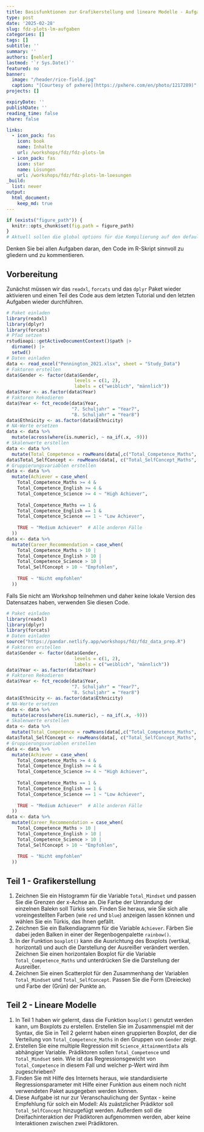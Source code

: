 ```yaml
---
title: Basisfunktionen zur Grafikerstellung und lineare Modelle - Aufgaben
type: post
date: '2025-02-28' 
slug: fdz-plots-lm-aufgaben
categories: [] 
tags: [] 
subtitle: ''
summary: '' 
authors: [nehler] 
lastmod: '`r Sys.Date()`'
featured: no
banner:
  image: "/header/rice-field.jpg"
  caption: "[Courtesy of pxhere](https://pxhere.com/en/photo/1217289)"
projects: []

expiryDate: ''
publishDate: ''
reading_time: false
share: false

links:
  - icon_pack: fas
    icon: book
    name: Inhalte
    url: /workshops/fdz/fdz-plots-lm
  - icon_pack: fas
    icon: star
    name: Lösungen
    url: /workshops/fdz/fdz-plots-lm-loesungen
_build:
  list: never
output:
  html_document:
    keep_md: true
---
```




```r
if (exists("figure_path")) {
  knitr::opts_chunk$set(fig.path = figure_path)
}
# Aktuell sollen die global options für die Kompilierung auf den default Einstellungen gelassen werden
```

Denken Sie bei allen Aufgaben daran, den Code im R-Skript sinnvoll zu gliedern und zu kommentieren.


## Vorbereitung

Zunächst müssen wir das `readxl`, `forcats` und das `dplyr` Paket wieder aktivieren und einen Teil des Code aus dem letzten Tutorial und den letzten Aufgaben wieder durchführen.

```r
# Paket einladen
library(readxl)
library(dplyr)
library(forcats)
# Pfad setzen
rstudioapi::getActiveDocumentContext()$path |>
  dirname() |>
  setwd()
# Daten einladen
data <- read_excel("Pennington_2021.xlsx", sheet = "Study_Data")
# Faktoren erstellen
data$Gender <- factor(data$Gender, 
                         levels = c(1, 2),
                         labels = c("weiblich", "männlich"))
data$Year <- as.factor(data$Year)
# Faktoren Rekodieren
data$Year <- fct_recode(data$Year, 
                        "7. Schuljahr" = "Year7",
                        "8. Schuljahr" = "Year8")
data$Ethnicity <- as.factor(data$Ethnicity)
# NA-Werte ersetzen
data <- data %>%
  mutate(across(where(is.numeric), ~ na_if(.x, -9)))
# Skalenwerte erstellen
data <- data %>%
  mutate(Total_Competence = rowMeans(data[,c("Total_Competence_Maths", "Total_Competence_English", "Total_Competence_Science")]))
data$Total_SelfConcept <- rowMeans(data[, c("Total_SelfConcept_Maths", "Total_SelfConcept_Science", "Total_SelfConcept_English")]) 
# Gruppierungsvariablen erstellen
data <- data %>%
  mutate(Achiever = case_when(
    Total_Competence_Maths >= 4 & 
    Total_Competence_English >= 4 & 
    Total_Competence_Science >= 4 ~ "High Achiever",
    
    Total_Competence_Maths == 1 & 
    Total_Competence_English == 1 & 
    Total_Competence_Science == 1 ~ "Low Achiever",
    
    TRUE ~ "Medium Achiever"  # Alle anderen Fälle
  ))
data <- data %>%
  mutate(Career_Recommendation = case_when(
    Total_Competence_Maths > 10 |
    Total_Competence_English > 10 |
    Total_Competence_Science > 10 |
    Total_SelfConcept > 10 ~ "Empfohlen",
    
    TRUE ~ "Nicht empfohlen"
  ))  
```
Falls Sie nicht am Workshop teilnehmen und daher keine lokale Version des Datensatzes haben, verwenden Sie diesen Code.

```r
# Paket einladen
library(readxl)
library(dplyr)
library(forcats)
# Daten einladen
source("https://pandar.netlify.app/workshops/fdz/fdz_data_prep.R")
# Faktoren erstellen
data$Gender <- factor(data$Gender, 
                         levels = c(1, 2),
                         labels = c("weiblich", "männlich"))
data$Year <- as.factor(data$Year)
# Faktoren Rekodieren
data$Year <- fct_recode(data$Year, 
                        "7. Schuljahr" = "Year7",
                        "8. Schuljahr" = "Year8")
data$Ethnicity <- as.factor(data$Ethnicity)
# NA-Werte ersetzen
data <- data %>%
  mutate(across(where(is.numeric), ~ na_if(.x, -9)))
# Skalenwerte erstellen
data <- data %>%
  mutate(Total_Competence = rowMeans(data[,c("Total_Competence_Maths", "Total_Competence_English", "Total_Competence_Science")]))
data$Total_SelfConcept <- rowMeans(data[, c("Total_SelfConcept_Maths", "Total_SelfConcept_Science", "Total_SelfConcept_English")])
# Gruppierungsvariablen erstellen
data <- data %>%
  mutate(Achiever = case_when(
    Total_Competence_Maths >= 4 & 
    Total_Competence_English >= 4 & 
    Total_Competence_Science >= 4 ~ "High Achiever",
    
    Total_Competence_Maths == 1 & 
    Total_Competence_English == 1 & 
    Total_Competence_Science == 1 ~ "Low Achiever",
    
    TRUE ~ "Medium Achiever"  # Alle anderen Fälle
  ))
data <- data %>%
  mutate(Career_Recommendation = case_when(
    Total_Competence_Maths > 10 |
    Total_Competence_English > 10 |
    Total_Competence_Science > 10 |
    Total_SelfConcept > 10 ~ "Empfohlen",
    
    TRUE ~ "Nicht empfohlen"
  ))  
```



## Teil 1 - Grafikerstellung


1. Zeichnen Sie ein Histogramm für die Variable `Total_Mindset` und passen Sie die Grenzen der x-Achse an. Die Farbe der Umrandung der einzelnen Balekn soll Türkis sein. Finden Sie heraus, wie Sie sich alle voreingestellten Farben (wie `red` und `blue`) anzeigen lassen können und wählen Sie ein Türkis, das Ihnen gefällt.
2. Zeichnen Sie ein Balkendiagramm für die Variable `Achiever`. Färben Sie dabei jeden Balken in einer der Regenbogenpalette `rainbow()`.
3. In der Funktion `boxplot()` kann die Ausrichtung des Boxplots (vertikal, horizontal) und auch die Darstellung der Ausreißer verändert werden. Zeichnen Sie einen horizontalen Boxplot für die Variable `Total_Competence_Maths` und unterdrücken Sie die Darstellung der Ausreißer.
4. Zeichnen Sie einen Scatterplot für den Zusammenhang der Variablen `Total_Mindset` und `Total_SelfConcept`. Passen Sie die Form (Dreiecke) und Farbe der (Grün) der Punkte an.



## Teil 2 - Lineare Modelle

1. In Teil 1 haben wir gelernt, dass die Funktion `boxplot()` genutzt werden kann, um Boxplots zu erstellen. Erstellen Sie im Zusammenspiel mit der Syntax, die Sie in Teil 2 gelernt haben einen gruppierten Boxplot, der die Verteilung von `Total_Competence_Maths` in den Gruppen von `Gender` zeigt.
2. Erstellen Sie eine multiple Regression mit `Science_AttainmentData` als abhängiger Variable. Prädiktoren sollen `Total_Competence` und `Total_Mindset` sein. Wie ist das Regressionsgewicht von `Total_Competence` in diesem Fall und welcher p-Wert wird ihm zugeschrieben?  
3. Finden Sie mit Hilfe des Internets heraus, wie standardisierte Regressionsparameter mit Hilfe einer Funktion aus einem noch nicht verwendeten Paket ausgegeben werden können.
4. Diese Aufgabe ist nur zur Veranschaulichung der Syntax - keine Empfehlung für solch ein Modell: Als zuästzlicher Prädiktor soll `Total_SelfConcept` hinzugefügt werden. Außerdem soll die Dreifachinteraktion der Prädiktoren aufgenommen werden, aber keine Interaktionen zwischen zwei Prädiktoren.

